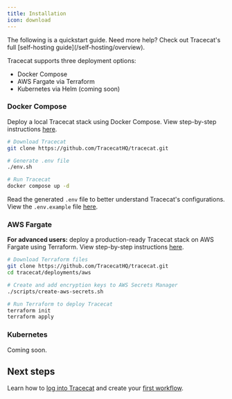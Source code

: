 ```yaml
---
title: Installation
icon: download
---
```


<Info>
  The following is a quickstart guide.
  Need more help? Check out Tracecat's full [self-hosting guide](/self-hosting/overview).
</Info>

Tracecat supports three deployment options:

- Docker Compose
- AWS Fargate via Terraform
- Kubernetes via Helm (coming soon)

### Docker Compose

Deploy a local Tracecat stack using Docker Compose. View step-by-step instructions [here](https://docs.tracecat.com/self-hosting/deployment-options/docker-compose).

```bash
# Download Tracecat
git clone https://github.com/TracecatHQ/tracecat.git

# Generate .env file
./env.sh

# Run Tracecat
docker compose up -d
```

Read the generated `.env` file to better understand Tracecat's configurations. View the `.env.example` file [here](https://github.com/TracecatHQ/tracecat/blob/0.27.1/.env.example).

### AWS Fargate

**For advanced users:** deploy a production-ready Tracecat stack on AWS Fargate using Terraform. View step-by-step instructions [here](https://docs.tracecat.com/self-hosting/deployment-options/aws-ecs).

```bash
# Download Terraform files
git clone https://github.com/TracecatHQ/tracecat.git
cd tracecat/deployments/aws

# Create and add encryption keys to AWS Secrets Manager
./scripts/create-aws-secrets.sh

# Run Terraform to deploy Tracecat
terraform init
terraform apply
```

### Kubernetes

Coming soon.

## Next steps

Learn how to [log into Tracecat](/quickstart/admin) and create your [first workflow](/quickstart/tutorial).
